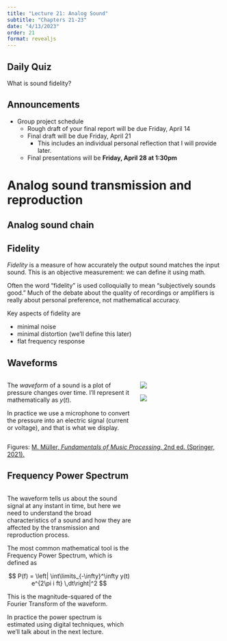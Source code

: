 ```yaml
---
title: "Lecture 21: Analog Sound"
subtitle: "Chapters 21-23"
date: "4/13/2023"
order: 21
format: revealjs
---
```

 
## Daily Quiz

What is sound fidelity?

## Announcements

::: {.incremental}
- Group project schedule
  - Rough draft of your final report will be due Friday, April 14
  - Final draft will be due Friday, April 21
    - This includes an individual personal reflection that I will provide later.
  - Final presentations will be **Friday, April 28 at 1:30pm**
:::

# Analog sound transmission and reproduction

## Analog sound chain

## Fidelity

*Fidelity* is a measure of how accurately the output sound matches the input sound.
This is an objective measurement: we can define it using math.

Often the word "fidelity" is used colloquially to mean "subjectively sounds good."
Much of the debate about the quality of recordings or amplifiers is really about personal preference, not mathematical accuracy.

Key aspects of fidelity are

- minimal noise
- minimal distortion (we'll define this later)
- flat frequency response

## Waveforms

:::: {.columns}
::: {.column width="60%"}
The *waveform* of a sound is a plot of pressure changes over time.  I'll represent it mathematically as $y(t)$.

In practice we use a microphone to convert the pressure into an electric signal (current or voltage), and that is what we display.
:::
::: {.column width="40%"}
![](figs/lecture-21/M-1-23.png)

![](figs/lecture-21/M-1-25.png)
:::
::::
::: aside
Figures: [M. Müller, *Fundamentals of Music Processing*, 2nd ed. (Springer, 2021).](https://www.audiolabs-erlangen.de/fau/professor/mueller/bookFMP)
:::

## Frequency Power Spectrum

:::: {.columns}
::: {.column width="60%"}

The waveform tells us about the sound signal at any instant in time, but here we need to understand the broad characteristics of a sound and how they are affected by the transmission and reproduction process.

The most common mathematical tool is the Frequency Power Spectrum, which is defined as

$$
P(f) = \left| \int\limits_{-\infty}^\infty y(t) e^{2\pi i ft} \,dt\right|^2
$$

This is the magnitude-squared of the Fourier Transform of the waveform.

In practice the power spectrum is estimated using digital techniques, which we'll talk about in the next lecture.

:::
::: {.column width="40%"}
:::
::::
